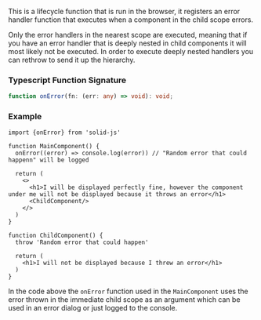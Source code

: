 <Title>onError</Title>

This is a lifecycle function that is run in the browser, it registers an error handler function that executes when a component in the child scope errors. 

Only the error handlers in the nearest scope are executed, meaning that if you have an error handler that is deeply nested in child components it will most likely not be executed. In order to execute deeply nested handlers you can rethrow to send it up the hierarchy.

### Typescript Function Signature

```ts
function onError(fn: (err: any) => void): void;
```

### Example

```tsx
import {onError} from 'solid-js'

function MainComponent() {
  onError((error) => console.log(error)) // "Random error that could happenn" will be logged

  return (
    <>
      <h1>I will be displayed perfectly fine, however the component under me will not be displayed because it throws an error</h1>
      <ChildComponent/>
    </>
  )
}

function ChildComponent() {
  throw 'Random error that could happen'

  return (
    <h1>I will not be displayed because I threw an error</h1>
  )
}
```

In the code above the `onError` function used in the `MainComponent` uses the error thrown in the immediate child scope as an argument which can be used in an error dialog or just logged to the console.
